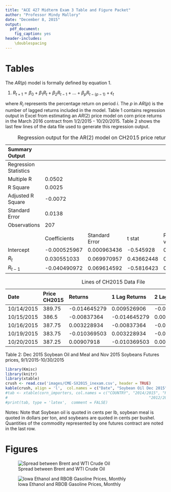 ```yaml
---
title: "ACE 427 Midterm Exam 3 Table and Figure Packet"
author: "Professor Mindy Mallory"
date: "December 8, 2015"
output: 
  pdf_document:
    fig_caption: yes
header-includes:
    \doublespacing
---
```


# Tables 

The $AR(p)$ model is formally defined by equation 1. 

1. $R_{t+1} = \beta_0 + \beta_1R_{t} + \beta_2R_{t-1}+ ... + \beta_{p}R_{t-(p-1)} + \epsilon_t$

where $R_i$ represents the percentage return on period $i$. The $p$ in $AR(p)$ is the number of lagged returns included in the model. Table 1 contains regression output in Excel from estimating an $AR(2)$ price model on corn price returns in the March 2016 contract from 1/2/2015 - 10/20/2015. Table 2 shows the last few lines of the data file used to generate this regression output. 

| Summary Output         |        |                 |            |           |
|:-----------------------|:-------|:----------------|:-----------|:----------|
|  Regression Statistics |        |                 |            |           |
| Multiple R             | 0.0502 |                 |            |           |
| R Square               | 0.0025 |                 |            |           |
|Adjusted R Square       | -0.0072|                 |            |           |
|Standard Error          |  0.0138|                 |            |           |
|Observations            |  207   |                 |            |           |
|                        |        |                 |            |           |
|               | Coefficients    |  Standard Error | t stat     |  P-value  |
| Intercept     | -0.000525967    |  0.000963436    | -0.545928  | 0.5857    |
| $R_t$         | 0.030551033     | 0.069970957     | 0.43662448 | 0.6628    |
| $R_{t-1}$     | -0.040490972    | 0.069614592     | -0.5816423 | 0.5614    |

: Regression output for the AR(2) model on CH2015 price returns


| Date       | Price CH2015 | Returns      | 1 Lag Returns  | 2 Lag Returns  | Forecast  |
|:-----------|:-------------|:-------------|:---------------|:---------------|:----------|
| 10/14/2015 |  	389.75    |	-0.014645279 | 0.009526906	  | -0.004457187   |	         |
| 10/15/2015 |	386.5       |	-0.00837364  | -0.014645279   | 	0.009526906  |           |
| 10/16/2015 | 387.75       |	0.003228934  | -0.00837364	  | -0.014645279   |           |	
| 10/19/2015 | 	383.75     	| -0.010369503 | 0.003228934    |	-0.00837364    |           |	
| 10/20/2015 |	387.25	    | 0.00907918	 | -0.010369503	  | 0.003228934    |           |	

: Lines of CH2015 Data File


\pagebreak

Table 2: Dec 2015 Soybean Oil and Meal and Nov 2015 Soybeans Futures prices, 9/1/2015-10/30/2015

```r
library(Kmisc)
library(knitr)
library(xtable)
crush <- read.csv('images/CME-SX2015_inexam.csv', header = TRUE)
kable(crush, align = 'l',  col.names = c("Date", "Soybean Oil Dec 2015", 	"Soybean Meal Dec 2015",	"Soybeans Nov 2015"))
#tab <- xtable(corn_importers, col.names = c("COUNTRY", "2014/2015", "RANK",	"2013/2014",	"RANK",	
#                                                              "2012/2013",	"RANK",	"2011/2012",	"RANK",	"2010/2011",	"RANK"))
#print(tab, type = 'latex',  comment = FALSE)
```

Notes: Note that Soybean oil is quoted in cents per lb, soybean meal is quoted in dollars per ton, and soybeans are quoted in cents per bushel. Quantities of the commodity represented by one futures contract are noted in the last row.  

\pagebreak

# Figures

![Spread between Brent and WTI Crude Oil](images/imagespread.png)


\pagebreak

![Iowa Ethanol and RBOB Gasoline Prices, Monthly](images/image007.png)